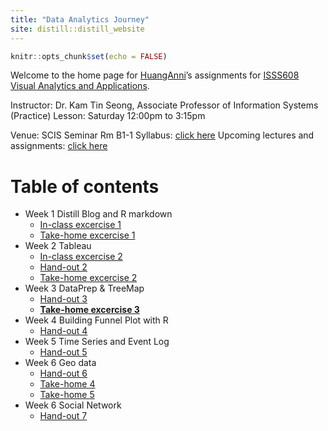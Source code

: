 ```yaml
---
title: "Data Analytics Journey"
site: distill::distill_website
---
```

```r
knitr::opts_chunk$set(echo = FALSE)
```
Welcome to the home page for [HuangAnni](https://huanganni.netlify.app/huanganni.html)'s assignments for [ISSS608 Visual Analytics and Applications](https://isss608-ay2021-22april.netlify.app/).

Instructor: Dr. Kam Tin Seong, Associate Professor of Information Systems (Practice)
Lesson: Saturday 12:00pm to 3:15pm

Venue: SCIS Seminar Rm B1-1
Syllabus: [click here](https://isss608-ay2021-22april.netlify.app/syllabus.html)
Upcoming lectures and assignments: [click here](https://isss608-ay2021-22april.netlify.app/lesson.html)

# Table of contents
- Week 1 Distill Blog and R markdown
  - [In-class excercise 1](https://huanganni.netlify.app/ic_ex1.html)
  - [Take-home excercise 1](https://huanganni.netlify.app/th_ex/th_ex1.html)
- Week 2 Tableau
  - [In-class excercise 2](https://public.tableau.com/views/Hands-onexcercise2/Dashboard1?:language=en-GB&:display_count=n&:origin=viz_share_link)
  - [Hand-out 2](https://huanganni.netlify.app/th_ex/hd_2.html)
  - [Take-home excercise 2](https://huanganni.netlify.app/th_ex/th_ex2.html)
- Week 3 DataPrep & TreeMap
  - [Hand-out 3](https://huanganni.netlify.app/th_ex/hd_3.html)
  - [**Take-home excercise 3**](https://huanganni.netlify.app/th_ex/th_ex3.html)
- Week 4 Building Funnel Plot with R
  - [Hand-out 4](https://huanganni.netlify.app/in_class_ex/in-class-ex-04.html)
- Week 5 Time Series and Event Log
  - [Hand-out 5](https://huanganni.netlify.app/in_class_ex/in-class-ex-05.html)
- Week 6 Geo data
  - [Hand-out 6](https://huanganni.netlify.app/in_class_ex/in-class-ex6.html)
  - [Take-home 4](https://huanganni.netlify.app/th_ex/th_ex4.html)
  - [Take-home 5](https://huanganni.netlify.app/th_ex/th_ex5.html)
- Week 6 Social Network
  - [Hand-out 7](https://huanganni.netlify.app/in_class_ex/in-class-ex07.html)